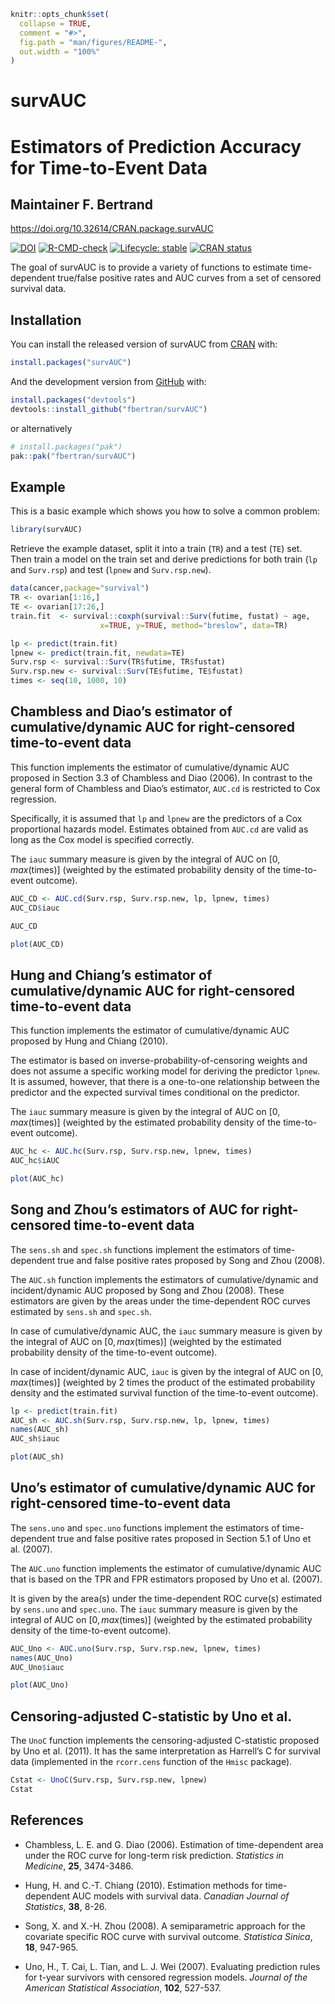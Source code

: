 <!-- README.md is generated from README.Rmd. Please edit that file -->

```r
knitr::opts_chunk$set(
  collapse = TRUE,
  comment = "#>",
  fig.path = "man/figures/README-",
  out.width = "100%"
)
```

# survAUC

# Estimators of Prediction Accuracy for Time-to-Event Data

## Maintainer F. Bertrand

<https://doi.org/10.32614/CRAN.package.survAUC>

<!-- badges: start -->

[![DOI](https://img.shields.io/badge/doi-10.32614/CRAN.package.survAUC-blue.svg)](https://doi.org/10.32614/CRAN.package.survAUC) [![R-CMD-check](https://github.com/fbertran/survAUC/actions/workflows/R-CMD-check.yaml/badge.svg)](https://github.com/fbertran/survAUC/actions/workflows/R-CMD-check.yaml) [![Lifecycle: stable](https://img.shields.io/badge/lifecycle-stable-green.svg)](https://lifecycle.r-lib.org/articles/stages.html) [![CRAN status](https://www.r-pkg.org/badges/version/survAUC)](https://CRAN.R-project.org/package=survAUC)

<!-- badges: end -->

The goal of survAUC is to provide a variety of functions to estimate time-dependent true/false positive rates and AUC curves from a set of censored survival data.

## Installation

You can install the released version of survAUC from [CRAN](https://CRAN.R-project.org) with:

```r
install.packages("survAUC")
```

And the development version from [GitHub](https://github.com/) with:

```r
install.packages("devtools")
devtools::install_github("fbertran/survAUC")
```

or alternatively

```r
# install.packages("pak")
pak::pak("fbertran/survAUC")
```

## Example

This is a basic example which shows you how to solve a common problem:

```r
library(survAUC)
```

Retrieve the example dataset, split it into a train (`TR`) and a test (`TE`) set. Then train a model on the train set and derive predictions for both train (`lp` and `Surv.rsp`) and test (`lpnew` and `Surv.rsp.new`).

```r
data(cancer,package="survival")
TR <- ovarian[1:16,]
TE <- ovarian[17:26,]
train.fit  <- survival::coxph(survival::Surv(futime, fustat) ~ age,
                    x=TRUE, y=TRUE, method="breslow", data=TR)

lp <- predict(train.fit)
lpnew <- predict(train.fit, newdata=TE)
Surv.rsp <- survival::Surv(TR$futime, TR$fustat)
Surv.rsp.new <- survival::Surv(TE$futime, TE$fustat) 
times <- seq(10, 1000, 10)         
```

## Chambless and Diao's estimator of cumulative/dynamic AUC for right-censored time-to-event data

This function implements the estimator of cumulative/dynamic AUC proposed in Section 3.3 of Chambless and Diao (2006). In contrast to the general form of Chambless and Diao's estimator, `AUC.cd` is restricted to Cox regression.\

Specifically, it is assumed that `lp` and `lpnew` are the predictors of a Cox proportional hazards model. Estimates obtained from `AUC.cd` are valid as long as the Cox model is specified correctly.\

The `iauc` summary measure is given by the integral of AUC on $[0,max(\textrm{times})]$ (weighted by the estimated probability density of the time-to-event outcome).

```r
AUC_CD <- AUC.cd(Surv.rsp, Surv.rsp.new, lp, lpnew, times)
AUC_CD$iauc
```

```r
AUC_CD
```

```r
plot(AUC_CD)
```

## Hung and Chiang's estimator of cumulative/dynamic AUC for right-censored time-to-event data

This function implements the estimator of cumulative/dynamic AUC proposed by Hung and Chiang (2010).\ 

The estimator is based on inverse-probability-of-censoring weights and does not assume a specific working model for deriving the predictor `lpnew`. It is assumed, however, that there is a one-to-one relationship between the predictor and the expected survival times conditional on the predictor.\

The `iauc` summary measure is given by the integral of AUC on $[0, max(\textrm{times})]$ (weighted by the estimated probability density of the time-to-event outcome).

```r
AUC_hc <- AUC.hc(Surv.rsp, Surv.rsp.new, lpnew, times)
AUC_hc$iAUC
```

```r
plot(AUC_hc)
```

## Song and Zhou's estimators of AUC for right-censored time-to-event data

The `sens.sh` and `spec.sh` functions implement the estimators of time-dependent true and false positive rates proposed by Song and Zhou (2008).

The `AUC.sh` function implements the estimators of cumulative/dynamic and incident/dynamic AUC proposed by Song and Zhou (2008). These estimators are given by the areas under the time-dependent ROC curves estimated by `sens.sh` and `spec.sh`.\

In case of cumulative/dynamic AUC, the `iauc` summary measure is given by the integral of AUC on $[0,max(\textrm{times})]$ (weighted by the estimated probability density of the time-to-event outcome).\

In case of incident/dynamic AUC, `iauc` is given by the integral of AUC on $[0, max(\textrm{times})]$ (weighted by 2 times the product of the estimated probability density and the estimated survival function of the time-to-event outcome).

```r
lp <- predict(train.fit)
AUC_sh <- AUC.sh(Surv.rsp, Surv.rsp.new, lp, lpnew, times)
names(AUC_sh)
AUC_sh$iauc
```

```r
plot(AUC_sh)
```

## Uno's estimator of cumulative/dynamic AUC for right-censored time-to-event data

The `sens.uno` and `spec.uno` functions implement the estimators of time-dependent true and false positive rates proposed in Section 5.1 of Uno et al. (2007).\

The `AUC.uno` function implements the estimator of cumulative/dynamic AUC that is based on the TPR and FPR estimators proposed by Uno et al. (2007).\

It is given by the area(s) under the time-dependent ROC curve(s) estimated by `sens.uno` and `spec.uno`. The `iauc` summary measure is given by the integral of AUC on $[0, max(\textrm{times})]$ (weighted by the estimated probability density of the time-to-event outcome).

```r
AUC_Uno <- AUC.uno(Surv.rsp, Surv.rsp.new, lpnew, times)
names(AUC_Uno)
AUC_Uno$iauc
```

```r
plot(AUC_Uno)
```

## Censoring-adjusted C-statistic by Uno et al.

The `UnoC` function implements the censoring-adjusted C-statistic proposed by Uno et al. (2011). It has the same interpretation as Harrell's C for survival data (implemented in the `rcorr.cens` function of the `Hmisc` package).

```r
Cstat <- UnoC(Surv.rsp, Surv.rsp.new, lpnew)
Cstat
```

## References

-   Chambless, L. E. and G. Diao (2006). Estimation of time-dependent area under the ROC curve for long-term risk prediction. *Statistics in Medicine*, **25**, 3474-3486.

-   Hung, H. and C.-T. Chiang (2010). Estimation methods for time-dependent AUC models with survival data. *Canadian Journal of Statistics*, **38**, 8-26.

-   Song, X. and X.-H. Zhou (2008). A semiparametric approach for the covariate specific ROC curve with survival outcome. *Statistica Sinica*, **18**, 947-965.

-   Uno, H., T. Cai, L. Tian, and L. J. Wei (2007). Evaluating prediction rules for t-year survivors with censored regression models. *Journal of the American Statistical Association*, **102**, 527-537.
